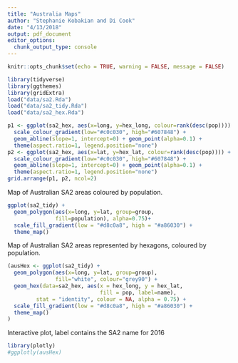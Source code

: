 ```yaml
---
title: "Australia Maps"
author: "Stephanie Kobakian and Di Cook"
date: "4/13/2018"
output: pdf_document
editor_options: 
  chunk_output_type: console
---
```


```r
knitr::opts_chunk$set(echo = TRUE, warning = FALSE, message = FALSE)
```


```r
library(tidyverse)
library(ggthemes)
library(gridExtra)
load("data/sa2.Rda")
load("data/sa2_tidy.Rda")
load("data/sa2_hex.Rda")
```
 

```r
p1 <- ggplot(sa2_hex, aes(x=long, y=hex_long, colour=rank(desc(pop)))) +
  scale_colour_gradient(low="#c0c030", high="#607848") +
  geom_abline(slope=1, intercept=0) + geom_point(alpha=0.1) +
  theme(aspect.ratio=1, legend.position="none")
p2 <- ggplot(sa2_hex, aes(x=lat, y=hex_lat, colour=rank(desc(pop)))) +
  scale_colour_gradient(low="#c0c030", high="#607848") +
  geom_abline(slope=1, intercept=0) + geom_point(alpha=0.1) +
  theme(aspect.ratio=1, legend.position="none")
grid.arrange(p1, p2, ncol=2)

```

Map of Australian SA2 areas coloured by population.

```r
ggplot(sa2_tidy) +
  geom_polygon(aes(x=long, y=lat, group=group,
               fill=population), alpha=0.75)+
  scale_fill_gradient(low = "#d8c0a8", high = "#a86030") +
  theme_map()
```

Map of Australian SA2 areas represented by hexagons, coloured by population.

```r
(ausHex <- ggplot(sa2_tidy) +
  geom_polygon(aes(x=long, y=lat, group=group),
               fill="white", colour="grey90") +
  geom_hex(data=sa2_hex, aes(x = hex_long, y = hex_lat,
                             fill = pop, label=name),
         stat = "identity", colour = NA, alpha = 0.75) +
  scale_fill_gradient(low = "#d8c0a8", high = "#a86030") +
  theme_map()
)

```

Interactive plot, label contains the SA2 name for 2016

```r
library(plotly)
#ggplotly(ausHex)
```

